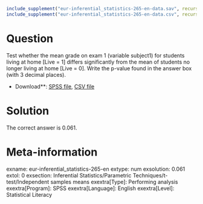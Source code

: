 ```r
include_supplement("eur-inferential_statistics-265-en-data.sav", recursive = TRUE)
include_supplement("eur-inferential_statistics-265-en-data.csv", recursive = TRUE)
```

Question
========
Test whether the mean grade on exam 1 (variable subject1) for students living at home [Live = 1] differs significantly from the mean of students no longer living at home [Live = 0]. Write the p-value found in the answer box (with 3 decimal places).

* Download**: [SPSS file](eur-inferential_statistics-265-en-data.sav), [CSV file](eur-inferential_statistics-265-en-data.csv)


Solution
========
The correct answer is 0.061.

Meta-information
================
exname: eur-inferential_statistics-265-en
extype: num
exsolution: 0.061
extol: 0
exsection: Inferential Statistics/Parametric Techniques/t-test/Independent samples means
exextra[Type]: Performing analysis
exextra[Program]: SPSS
exextra[Language]: English
exextra[Level]: Statistical Literacy
